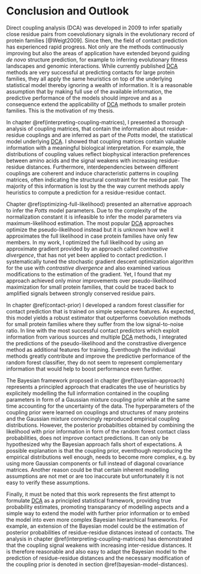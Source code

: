 # Conclusion and Outlook

Direct coupling analysis (DCA) was developed in 2009 to infer spatially close residue pairs from coevolutionary signals in the evolutionary record of protein families [@Weigt2009].
Since then, the field of contact prediction has experienced rapid progress.
Not only are the methods continuously improving but also the areas of application have extended beyond guiding *de novo* structure prediction, for example to inferring evolutionary fitness landscapes and genomic interactions. 
While currently published [DCA](#abbrev) methods are very successful at predicting contacts for large protein families, they all apply the same heuristics on top of the underlying statistical model thereby ignoring a wealth of information.
It is a reasonable assumption that by making full use of the available information, the predictive performance of the models should improve and as a consequence extend the applicability of [DCA](#abbrev) methods to smaller protein families. 
This is the motivation of my thesis. 

In chapter \@ref(interpreting-coupling-matrices),  I presented a thorough analysis of coupling matrices, that contain the information about residue-residue couplings and are inferred as part of the *Potts* model, the statistical model underlying [DCA](#abbrev).
I showed that coupling matrices contain valuable information with a meaningful biological interpretation.
For example, the distributions of coupling values reflect biophysical interaction preferences between amino acids and the signal weakens with increasing residue-residue distances. 
Furthermore, interdependencies between different couplings are coherent and induce characteristic patterns in coupling matrices, often indicating the structural constraint for the residue pair.
The majority of this information is lost by the the way current methods apply heuristics to compute a prediction for a residue-residue contact.

Chapter \@ref(optimizing-full-likelihood) presented an alternative approach to infer the *Potts* model parameters.
Due to the complexity of the normalization constant it is infeasible to infer the model parameters via maximum-likelihood estimation. 
The most popular [DCA](#abbrev) approaches optimize the pseudo-likelihood instead but it is unknown how well it approximates the full likelihood in case protein families have only few members.
In my work, I optimized the full likelihood by using an approximate gradient provided by an approach called *contrastive divergence*, that has not yet been applied to contact prediction.
I systematically tuned the stochastic gradient descent optimization algorithm for the use with *contrastive divergence* and also examined various modifications to the estimation of the gradient.
Yet, I found that my approach achieved only minor improvements over pseudo-likelihood maximization for small protein families, that could be traced back to amplified signals between strongly conserved residue pairs.


In chapter \@ref(contact-prior) I developed a random forest classifier for contact prediction that is trained on simple sequence features.
As expected, this model yields a robust estimator that outperforms coevolution methods for small protein families where they suffer from the low signal-to-noise ratio.
In line with the most successful contact predictors which exploit information from various sources and multiple [DCA](#abbrev) methods, I integrated the predictions of the pseudo-likelihood and the constrastive divergence method as additional features for training.
Eventhough the individual methods greatly contribute and improve the predictive performance of the random forest classifier, they do not seem to represent complementary information that would help to boost performance even further.

The Bayesian framework proposed in chapter \@ref(bayesian-approach) represents a principled approach that eradicates the use of heuristics by explicitely modelling the full information contained in the coupling parameters in form of a Gaussian mixture coupling prior while at the same time accounting for the uncertainty of the data.
The hyperparameters of the coupling prior were learned on couplings and structures of many proteins and the Gaussian mixture convincingly reproduced empirical coupling distributions.
However, the posterior probabilties obtained by combining the likelihood with prior information in form of the random forest contact class probabilities, does not improve contact predictions.
It can only be hypothesized why the Bayesian approach falls short of expectations. 
A possible explanation is that the coupling prior, eventhough reproducing the empirical distributions well enough, needs to become more complex, e.g. by using more Gaussian components or full instead of diagonal covariance matrices.
Another reason could be that certain inherent modelling assumptions are not met or are too inaccurate but unfortunately it is not easy to verify these assumptions. 

Finally, it must be noted that this work represents the first attempt to formulate [DCA](#abbrev) as a principled statistical framework, providing true probability estimates, promoting transparancy of modelling aspects and a simple way to extend the model with further prior information or to embed the model into even more complex Bayesian hierarchical frameworks.
For example, an extension of the Bayesian model could be the estimation of posterior probabilities of residue-residue distances instead of contacts. 
The analysis in chapter \@ref(interpreting-coupling-matrices) has demonstrated that the coupling signal weakens with increasing inter-residue distances.
It is therefore reasonable and also easy to adapt the Bayesian model to the prediction of residue-residue distances and the necessary modification of the coupling prior is denoted in section \@ref(bayesian-model-distances).



  
  
  